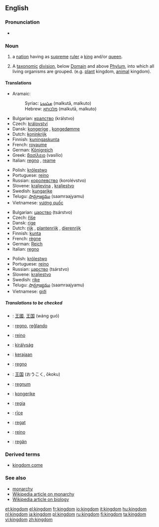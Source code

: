 ==English==

===Pronunciation===
*{{audio|en-us-kingdom.ogg|Audio (US)}}

===Noun===
{{en-noun}}

# a [[nation]] having as [[supreme]] [[ruler]] a [[king]] and/or [[queen]].
# {{taxonomy}}  A [[taxonomic]] [[division]], below [[Domain]] and above [[Phylum]], into which all living organisms are grouped. (e.g. [[plant]] kingdom, [[animal]] kingdom).

====Translations====
{{trans-top|nation having as supreme ruler a king and/or queen}}
*Aramaic:
*:Syriac: [[ܡܠܟܘܬܐ]] (malkutā, malkuto) {{f}}
*:Hebrew: [[מלכותא]] (malkutā, malkuto) {{f}}
*Bulgarian: [[кралство]] (králstvo) {{n}}
*Czech: [[království]] {{n}}
*Dansk: [[kongerige]] {{n}}, [[kongedømme]] {{n}}
*Dutch: [[koninkrijk]] {{n}}
*Finnish: [[kuningaskunta]]
*French: [[royaume]] {{m}}
*German: [[Königreich]] {{n}}
*Greek: [[βασίλειο]] (vasílio) {{n}}
*Italian: [[regno]] {{m}}, [[reame]] {{m}}
{{trans-mid}}
*Polish: [[królestwo]] {{n}}
*Portuguese: [[reino]] {{m}}
*Russian: [[королевство]] (korolévstvo) {{n}}
*Slovene: [[kraljevina]] {{f}}, [[kraljestvo]] {{n}}
*Swedish: [[kungarike]] {{n}}
*Telugu: [[సామ్రాజ్యము]] (saamraajyamu)
*Vietnamese: [[vương quốc]]
{{trans-bottom}}

{{trans-top|taxonomic division, below Domain and above Phylum}}
*Bulgarian: [[царство]] (tsárstvo) {{n}}
*Czech: [[říše]] {{f}}
*Dansk: [[rige]] {{n}}
*Dutch: [[rijk]] {{n}}, [[plantenrijk]] {{n}}, {{n}} [[dierenrijk]]
*Finnish: [[kunta]]
*French: [[règne]] {{m}}
*German: [[Reich]] {{n}}
*Italian: [[regno]] {{m}}
{{trans-mid}}
*Polish: [[królestwo]] {{n}}
*Portuguese: [[reino]] {{m}}
*Russian: [[царство]] (tsárstvo) {{n}}
*Slovene: [[kraljestvo]] {{n}}
*Swedish: [[rike]] {{n}}
*Telugu: [[సామ్రాజ్యము]] (saamraajyamu)
*Vietnamese: [[giới]]
{{trans-bottom}}

=====Translations to be checked=====
{{checktrans}}
{{top}}
*{{ttbc|Chinese}}: [[王國]], [[王国]] (wáng guó)
*{{ttbc|Esperanto}}: [[regno]], [[reĝlando]]
*{{ttbc|Galician}}: [[reino]] {{m}}
*{{ttbc|Hungarian}}: [[királyság]]
*{{ttbc|Indonesian}}: [[raja|kerajaan]]
*{{ttbc|Interlingua}}: [[regno]]
*{{ttbc|Japanese}}: [[王国]] (おうこく, ōkoku)
*{{ttbc|Latin}}: [[regnum]] {{n}}
{{mid}}
*{{ttbc|Norwegian}}: [[kongerike]] {{n}}
*{{ttbc|Novial}}: [[regia]]
*{{ttbc|Old English}}: [[rice|rīce]] {{n}}
*{{ttbc|Romanian}}: [[regat]] {{n}}
*{{ttbc|Spanish}}: [[reino]] {{m}}
*{{ttbc|Volapük}}: [[regän]]
{{bottom}}

===Derived terms===
* [[kingdom come]]

===See also===
*[[monarchy]]
*[[w:monarchy|Wikipedia article on monarchy]]
*[[w:kingdom (biology)|Wikipedia article on biology]]

[[et:kingdom]]
[[el:kingdom]]
[[fr:kingdom]]
[[io:kingdom]]
[[it:kingdom]]
[[hu:kingdom]]
[[nl:kingdom]]
[[ja:kingdom]]
[[pl:kingdom]]
[[ru:kingdom]]
[[fi:kingdom]]
[[ta:kingdom]]
[[vi:kingdom]]
[[zh:kingdom]]